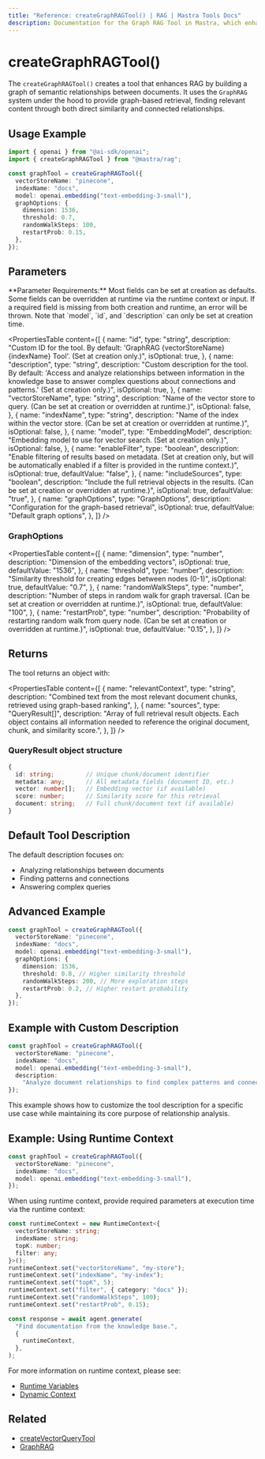 ```yaml
---
title: "Reference: createGraphRAGTool() | RAG | Mastra Tools Docs"
description: Documentation for the Graph RAG Tool in Mastra, which enhances RAG by building a graph of semantic relationships between documents.
---
```



# createGraphRAGTool()

The `createGraphRAGTool()` creates a tool that enhances RAG by building a graph of semantic relationships between documents. It uses the `GraphRAG` system under the hood to provide graph-based retrieval, finding relevant content through both direct similarity and connected relationships.

## Usage Example

```typescript
import { openai } from "@ai-sdk/openai";
import { createGraphRAGTool } from "@mastra/rag";

const graphTool = createGraphRAGTool({
  vectorStoreName: "pinecone",
  indexName: "docs",
  model: openai.embedding("text-embedding-3-small"),
  graphOptions: {
    dimension: 1536,
    threshold: 0.7,
    randomWalkSteps: 100,
    restartProb: 0.15,
  },
});
```

## Parameters

<Callout>
  **Parameter Requirements:** Most fields can be set at creation as defaults.
  Some fields can be overridden at runtime via the runtime context or input. If
  a required field is missing from both creation and runtime, an error will be
  thrown. Note that `model`, `id`, and `description` can only be set at creation
  time.
</Callout>

<PropertiesTable
  content={[
    {
      name: "id",
      type: "string",
      description:
        "Custom ID for the tool. By default: 'GraphRAG {vectorStoreName} {indexName} Tool'. (Set at creation only.)",
      isOptional: true,
    },
    {
      name: "description",
      type: "string",
      description:
        "Custom description for the tool. By default: 'Access and analyze relationships between information in the knowledge base to answer complex questions about connections and patterns.' (Set at creation only.)",
      isOptional: true,
    },
    {
      name: "vectorStoreName",
      type: "string",
      description:
        "Name of the vector store to query. (Can be set at creation or overridden at runtime.)",
      isOptional: false,
    },
    {
      name: "indexName",
      type: "string",
      description:
        "Name of the index within the vector store. (Can be set at creation or overridden at runtime.)",
      isOptional: false,
    },
    {
      name: "model",
      type: "EmbeddingModel",
      description:
        "Embedding model to use for vector search. (Set at creation only.)",
      isOptional: false,
    },
    {
      name: "enableFilter",
      type: "boolean",
      description:
        "Enable filtering of results based on metadata. (Set at creation only, but will be automatically enabled if a filter is provided in the runtime context.)",
      isOptional: true,
      defaultValue: "false",
    },
    {
      name: "includeSources",
      type: "boolean",
      description:
        "Include the full retrieval objects in the results. (Can be set at creation or overridden at runtime.)",
      isOptional: true,
      defaultValue: "true",
    },
    {
      name: "graphOptions",
      type: "GraphOptions",
      description: "Configuration for the graph-based retrieval",
      isOptional: true,
      defaultValue: "Default graph options",
    },
  ]}
/>

### GraphOptions

<PropertiesTable
  content={[
    {
      name: "dimension",
      type: "number",
      description: "Dimension of the embedding vectors",
      isOptional: true,
      defaultValue: "1536",
    },
    {
      name: "threshold",
      type: "number",
      description:
        "Similarity threshold for creating edges between nodes (0-1)",
      isOptional: true,
      defaultValue: "0.7",
    },
    {
      name: "randomWalkSteps",
      type: "number",
      description:
        "Number of steps in random walk for graph traversal. (Can be set at creation or overridden at runtime.)",
      isOptional: true,
      defaultValue: "100",
    },
    {
      name: "restartProb",
      type: "number",
      description:
        "Probability of restarting random walk from query node. (Can be set at creation or overridden at runtime.)",
      isOptional: true,
      defaultValue: "0.15",
    },
  ]}
/>

## Returns

The tool returns an object with:

<PropertiesTable
  content={[
    {
      name: "relevantContext",
      type: "string",
      description:
        "Combined text from the most relevant document chunks, retrieved using graph-based ranking",
    },
    {
      name: "sources",
      type: "QueryResult[]",
      description:
        "Array of full retrieval result objects. Each object contains all information needed to reference the original document, chunk, and similarity score.",
    },
  ]}
/>

### QueryResult object structure

```typescript
{
  id: string;         // Unique chunk/document identifier
  metadata: any;      // All metadata fields (document ID, etc.)
  vector: number[];   // Embedding vector (if available)
  score: number;      // Similarity score for this retrieval
  document: string;   // Full chunk/document text (if available)
}
```

## Default Tool Description

The default description focuses on:

- Analyzing relationships between documents
- Finding patterns and connections
- Answering complex queries

## Advanced Example

```typescript
const graphTool = createGraphRAGTool({
  vectorStoreName: "pinecone",
  indexName: "docs",
  model: openai.embedding("text-embedding-3-small"),
  graphOptions: {
    dimension: 1536,
    threshold: 0.8, // Higher similarity threshold
    randomWalkSteps: 200, // More exploration steps
    restartProb: 0.2, // Higher restart probability
  },
});
```

## Example with Custom Description

```typescript
const graphTool = createGraphRAGTool({
  vectorStoreName: "pinecone",
  indexName: "docs",
  model: openai.embedding("text-embedding-3-small"),
  description:
    "Analyze document relationships to find complex patterns and connections in our company's historical data",
});
```

This example shows how to customize the tool description for a specific use case while maintaining its core purpose of relationship analysis.

## Example: Using Runtime Context

```typescript
const graphTool = createGraphRAGTool({
  vectorStoreName: "pinecone",
  indexName: "docs",
  model: openai.embedding("text-embedding-3-small"),
});
```

When using runtime context, provide required parameters at execution time via the runtime context:

```typescript
const runtimeContext = new RuntimeContext<{
  vectorStoreName: string;
  indexName: string;
  topK: number;
  filter: any;
}>();
runtimeContext.set("vectorStoreName", "my-store");
runtimeContext.set("indexName", "my-index");
runtimeContext.set("topK", 5);
runtimeContext.set("filter", { category: "docs" });
runtimeContext.set("randomWalkSteps", 100);
runtimeContext.set("restartProb", 0.15);

const response = await agent.generate(
  "Find documentation from the knowledge base.",
  {
    runtimeContext,
  },
);
```

For more information on runtime context, please see:

- [Runtime Variables](../../docs/agents/runtime-variables.mdx)
- [Dynamic Context](../../docs/tools-mcp/dynamic-context.mdx)

## Related

- [createVectorQueryTool](./vector-query-tool)
- [GraphRAG](../rag/graph-rag)
